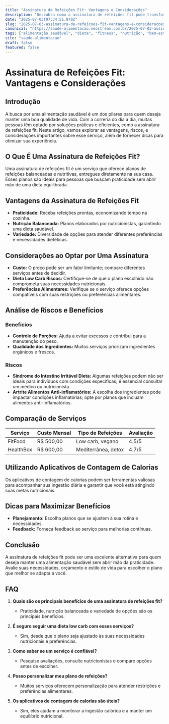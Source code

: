 ```yaml
---
title: "Assinatura de Refeições Fit: Vantagens e Considerações"
description: "Descubra como a assinatura de refeições fit pode transformar sua dieta e estilo de vida, abordando riscos e benefícios, com dicas práticas."
date: "2025-07-03T07:34:51.970Z"
slug: "2025-07-03-assinatura-de-refeicoes-fit-vantagens-e-consideracoes"
canonical: "https://saude-alimentacao.neostream.com.br/2025-07-03-assinatura-de-refeicoes-fit-vantagens-e-consideracoes"
tags: ["alimentação saudável", "dieta", "fitness", "nutrição", "bem-estar"]
site: "saude-alimentacao"
draft: false
featured: false
---
```


# Assinatura de Refeições Fit: Vantagens e Considerações

## Introdução
A busca por uma alimentação saudável é um dos pilares para quem deseja manter uma boa qualidade de vida. Com a correria do dia a dia, muitas pessoas têm optado por soluções práticas e eficientes, como a assinatura de refeições fit. Neste artigo, vamos explorar as vantagens, riscos, e considerações importantes sobre esse serviço, além de fornecer dicas para otimizar sua experiência.

## O Que É Uma Assinatura de Refeições Fit?
Uma assinatura de refeições fit é um serviço que oferece planos de refeições balanceadas e nutritivas, entregues diretamente na sua casa. Esses planos são ideais para pessoas que buscam praticidade sem abrir mão de uma dieta equilibrada.

## Vantagens da Assinatura de Refeições Fit
- **Praticidade:** Receba refeições prontas, economizando tempo na cozinha.
- **Nutrição Balanceada:** Planos elaborados por nutricionistas, garantindo uma dieta saudável.
- **Variedade:** Diversidade de opções para atender diferentes preferências e necessidades dietéticas.

## Considerações ao Optar por Uma Assinatura
- **Custo:** O preço pode ser um fator limitante; compare diferentes serviços antes de decidir.
- **Dieta Low Carb Riscos:** Certifique-se de que o plano escolhido não comprometa suas necessidades nutricionais.
- **Preferências Alimentares:** Verifique se o serviço oferece opções compatíveis com suas restrições ou preferências alimentares.

## Análise de Riscos e Benefícios
### Benefícios
- **Controle de Porções:** Ajuda a evitar excessos e contribui para a manutenção do peso.
- **Qualidade dos Ingredientes:** Muitos serviços priorizam ingredientes orgânicos e frescos.

### Riscos
- **Síndrome do Intestino Irritável Dieta:** Algumas refeições podem não ser ideais para indivíduos com condições específicas; é essencial consultar um médico ou nutricionista.
- **Artrite Alimentos Anti-inflamatórios:** A escolha dos ingredientes pode impactar condições inflamatórias; opte por planos que incluam alimentos anti-inflamatórios.

## Comparação de Serviços
| Serviço | Custo Mensal | Tipo de Refeições | Avaliação |
|---------|--------------|-------------------|-----------|
| FitFood | R$ 500,00 | Low carb, vegano | 4.5/5 |
| HealthBox | R$ 600,00 | Mediterrânea, detox | 4.7/5 |

## Utilizando Aplicativos de Contagem de Calorias
Os aplicativos de contagem de calorias podem ser ferramentas valiosas para acompanhar sua ingestão diária e garantir que você está atingindo suas metas nutricionais.

## Dicas para Maximizar Benefícios
- **Planejamento:** Escolha planos que se ajustem à sua rotina e necessidades.
- **Feedback:** Forneça feedback ao serviço para melhorias contínuas.

## Conclusão
A assinatura de refeições fit pode ser uma excelente alternativa para quem deseja manter uma alimentação saudável sem abrir mão da praticidade. Avalie suas necessidades, orçamento e estilo de vida para escolher o plano que melhor se adapta a você.

## FAQ
1. **Quais são os principais benefícios de uma assinatura de refeições fit?**
   - Praticidade, nutrição balanceada e variedade de opções são os principais benefícios.

2. **É seguro seguir uma dieta low carb com esses serviços?**
   - Sim, desde que o plano seja ajustado às suas necessidades nutricionais e preferências.

3. **Como saber se um serviço é confiável?**
   - Pesquise avaliações, consulte nutricionistas e compare opções antes de escolher.

4. **Posso personalizar meu plano de refeições?**
   - Muitos serviços oferecem personalização para atender restrições e preferências alimentares.

5. **Os aplicativos de contagem de calorias são úteis?**
   - Sim, eles ajudam a monitorar a ingestão calórica e a manter um equilíbrio nutricional.